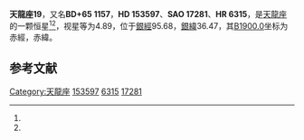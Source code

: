 {{Starbox begin
| name = 天龍座19
}}
{{Starbox observe
| epoch = [[J2000.0|J2000.0]]
| constell = [[天龍座|天龍座]]<ref name=SIMBAD>{{cite web
 | url=http://simbad.u-strasbg.fr/simbad/sim-id?Ident=HR+6315
 | title=Pulsating variable Star
 | publisher=Centre de Données astronomiques de Strasbourg
 | work=SIMBAD
 | accessdate=2012-07-13
 | archive-date=2020-05-09
 | archive-url=https://web.archive.org/web/20200509022654/http://simbad.u-strasbg.fr/simbad/sim-id?Ident=HR+6315
 | dead-url=no
 }}</ref><ref name=DATA>{{cite web
 | url=http://vizier.u-strasbg.fr/viz-bin/VizieR-5?-out.add=.&-source=5050&-corr=PK=HR&-out.max=9999&HR=6315
 | title=VizieR Detailed Page
 | accessdate=2012-07-13
 | archive-date=2016-03-04
 | archive-url=https://web.archive.org/web/20160304235318/http://vizier.u-strasbg.fr/viz-bin/VizieR-5?-out.add=.&-source=5050&-corr=PK=HR&-out.max=9999&HR=6315
 | dead-url=no
 }}</ref>
| 星官 = 
| ra = {{RA|16|56|1.7}}<ref name=SIMBAD /><ref name=DATA />
| dec = {{DEC|+65|8|5}}<ref name=SIMBAD /><ref name=DATA />
| appmag_v = 4.89<ref name=SIMBAD /><ref name=DATA />
}}
{{Starbox character
| class = F6V<ref name=SIMBAD /><ref name=DATA />
| b-v = 0.48<ref name=SIMBAD /><ref name=DATA />
| u-b = -0.03<ref name=SIMBAD /><ref name=DATA />
| r-i = 0.27<ref name=SIMBAD /><ref name=DATA />
| variable = 
}}
{{Starbox astrometry
| radial_v = -0.03
| prop_mo_ra = -23
| parallax = 0.062
| p_error = 
}}
{{Starbox catalog
| names =BD+65 1157，[[SAO星表|SAO]] 17281，[[HD星表|HD]] 153597，[[HR星表|HR]] 6315}}
{{Starbox reference |Simbad=HR+6315}}
{{Starbox end}}

'''天龍座19'''，又名'''BD+65 1157'''，'''HD 153597'''、'''SAO 17281'''、'''HR 6315'''，是[[天龍座|天龍座]]的一颗恒星<ref name=SIMBAD /><ref name=DATA />，视星等为4.89，位于[[銀道座標系|銀經]]95.68，[[銀道座標系|銀緯]]36.47，其[[B1900.0|B1900.0]]坐标为赤經{{RA|16|55|28.6}}，赤緯{{DEC|+65|36.47|15}}。

== 参考文献 ==
{{reflist}}

{{star-stub}}

{{天龍座恒星}}
[[Category:天龍座|Category:天龍座]]
[[Category:HD和HDE天體|153597]]
[[Category:HR天體|6315]]
[[Category:SAO天體|17281]]
